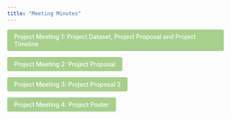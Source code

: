```yaml
---
title: "Meeting Minutes"
---
```


<style>
  .custom-btn {
    background-color: #A8D08D; /* 淺綠色背景 */
    color: #FFFFFF; /* 白色文字 */
    padding: 8px 16px; /* 內邊距 */
    border: none; /* 無邊框 */
    border-radius: 4px; /* 圓角 */
    font-size: 14px; /* 字體大小 */
    font-weight: 500; /* 中等字重 */
    cursor: pointer; /* 滑鼠懸停時顯示手型 */
    transition: background-color 0.3s; /* 過渡效果 */
    text-decoration: none; /* 移除底線 */
    display: inline-block; /* 確保按鈕行為 */
  }
  .custom-btn:hover {
    background-color: #3B8C53; /* 懸停時變為較深的綠色 */
  }
</style>

<a href="C:/Trista0114/Group%20Project/_site/Teams/Minutes/Meeting_Minutes1.html" class="custom-btn">Project Meeting 1: Project Dataset, Project Proposal and Project Timeline</a>

<a href="C:/Trista0114/Group%20Project/_site/Teams/Minutes/Meeting_Minutes2.html" class="custom-btn">Project Meeting 2:  Project Proposal</a>

<a href="C:/Trista0114/Group%20Project/_site/Teams/Minutes/Meeting_Minutes3.html" class="custom-btn">Project Meeting 3:  Project Proposal 2</a>

<a href="C:/Trista0114/Group%20Project/_site/Teams/Minutes/Meeting_Minutes4.html" class="custom-btn">Project Meeting 4:  Project Poster </a>
